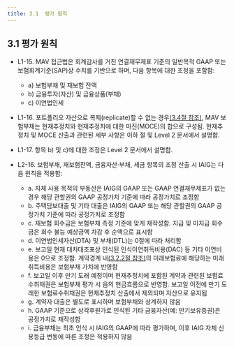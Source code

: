 ```yaml
---
title: 3.1	평가 원칙
---
```

## 3.1 평가 원칙

- L1-15. MAV 접근법은 회계감사를 거친 연결재무제표 기준의 일반목적 GAAP 또는 보험회계기준(SAP)상 수치를 기반으로 하며, 다음 항목에 대한 조정을 포함함:  
  - a) 보험부채 및 재보험 잔액  
  - b) 금융투자(자산) 및 금융상품(부채)  
  - c) 이연법인세

- L1-16. 포트폴리오 자산으로 복제(replicate)할 수 없는 경우[(3.4절 참조)](/ko/ics/level/300/330#340), MAV 보험부채는 현재추정치와 현재추정치에 대한 마진(MOCE)의 합으로 구성됨. 현재추정치 및 MOCE 산출과 관련된 세부 사항은 이하 절 및 Level 2 문서에서 설명함.

- L1-17. 항목 b) 및 c)에 대한 조정은 Level 2 문서에서 설명함.

- L2-16. 보험부채, 재보험잔액, 금융자산·부채, 세금 항목의 조정 산출 시 IAIG는 다음 원칙을 적용함:  
  - a. 자체 사용 목적의 부동산은 IAIG의 GAAP 또는 GAAP 연결재무제표가 없는 경우 해당 관할권의 GAAP 공정가치 기준에 따라 공정가치로 조정함  
  - b. 주택담보대출 및 기타 대출은 IAIG의 GAAP 또는 해당 관할권의 GAAP 공정가치 기준에 따라 공정가치로 조정함  
  - c. 재보험 회수금은 보험부채 측정 기준에 맞게 재작성함. 지급 및 미지급 회수금은 회수 불능 예상금액 차감 후 순액으로 표시함  
  - d. 이연법인세자산(DTA) 및 부채(DTL)는 0절에 따라 처리함  
  - e. 보고일 현재 대차대조표상 인식된 인식이연취득비용(DAC) 등 기타 이연비용은 0으로 조정함. 계약경계 내[(3.2.2절 참조)](/ko/ics/level/300/320#322)의 미래보험료에 해당하는 미래취득비용은 보험부채 가치에 반영함  
  - f. 보고일 이후 만기 도래 예정이며 현재추정치에 포함된 계약과 관련된 보험료수취채권은 보험부채 평가 시 음의 현금흐름으로 반영함. 보고일 이전에 만기 도래한 보험료수취채권은 현재추정치 산출에서 제외되며 자산으로 유지됨  
  - g. 계약자 대출은 별도로 표시하며 보험부채와 상계하지 않음  
  - h. GAAP 기준으로 상각후원가로 인식된 기타 금융자산(예: 만기보유증권)은 공정가치로 재작성함  
  - i. 금융부채는 최초 인식 시 IAIG의 GAAP에 따라 평가하며, 이후 IAIG 자체 신용등급 변동에 따른 조정은 적용하지 않음
